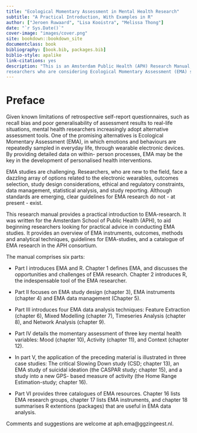 ```yaml
--- 
title: "Ecological Momentary Assessment in Mental Health Research"
subtitle: "A Practical Introduction, With Examples in R"
author: ["Jeroen Ruwaard", "Lisa Kooistra", "Melissa Thong"]
date: "`r Sys.Date()`"
cover-image: "images/cover.png"
site: bookdown::bookdown_site
documentclass: book
bibliography: [book.bib, packages.bib]
biblio-style: apalike
link-citations: yes
description: "This is an Amsterdam Public Health (APH) Research Manual, written for 
researchers who are considering Ecological Momentary Assessment (EMA) studies."
---
```


# Preface {-}

Given known limitations of retrospective self-report questionnaires, such
as recall bias and poor generalisability of assessment results to real-life
situations, mental health researchers increasingly adopt alternative assessment
tools. One of the promising alternatives is Ecological Momentary Assessment
(EMA), in which emotions and behaviours are repeatedly sampled in everyday
life, through wearable electronic devices. By providing detailed data on within-
person processes, EMA may be the key in the development of personalised health
interventions.

EMA studies are challenging. Researchers, who are new to the field, face
a dazzling array of options related to the electronic wearables, outcomes
selection, study design considerations, ethical and regulatory constraints, data
management, statistical analysis, and study reporting. Although standards are
emerging, clear guidelines for EMA research do not - at present - exist.

This research manual provides a practical introduction to EMA-research. It was
written for the Amsterdam School of Public Health (APH), to aid beginning
researchers looking for practical advice in conducting EMA studies. It provides
an overview of EMA instruments, outcomes, methods and analytical techniques,
guidelines for EMA-studies, and a catalogue of EMA research in the APH
consortium.

The manual comprises six parts:

- Part I introduces EMA and R. Chapter 1 defines EMA, and discusses the
opportunities and challenges of EMA research. Chapter 2 introduces R, the
indespensable tool of the EMA researcher.

- Part II focuses on EMA study design (chapter 3), EMA instruments (chapter 4)
and EMA data management (Chapter 5).

- Part III introduces four EMA data analysis techniques: Feature Extraction
(chapter 6), Mixed Modelling (chapter 7), Timeseries Analysis (chapter 8), and
Network Analysis (chapter 9).

- Part IV details the momentary assessment of three key mental health variables:
Mood (chapter 10), Activity (chapter 11), and Context (chapter 12).

- In part V, the application of the preceding material is illustrated in three
case studies: The critical Slowing Down study (CSD; chapter 13), an EMA study
of suicidal ideation (the CASPAR study; chapter 15), and a study into a new GPS-
based measure of activity (the Home Range Estimation-study; chapter 16).

- Part VI provides three catalogues of EMA resources. Chapter 16 lists EMA
research groups, chapter 17 lists EMA instruments, and chapter 18 summarises R
extentions (packages) that are useful in EMA data analysis.

Comments and suggestions are welcome at aph.ema@ggzingeest.nl.

